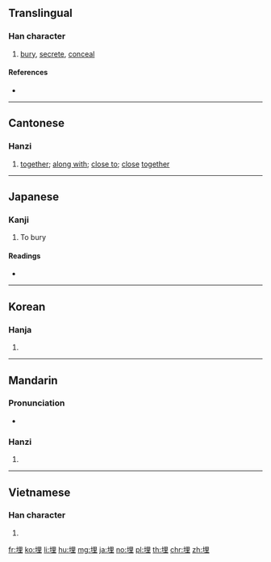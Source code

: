 ==Translingual==

===Han character===
{{Han char|rn=32|rad=土|as=07|sn=10|four=46114|canj=GWG|ids=⿰土里}}

# [[bury]], [[secrete]], [[conceal]]

====References====
* {{Han ref|kx=0229.280|dkj=05116|dj=0465.180|hdz=10443.210|uh=57CB|ud=22475|bh=AE49|bd=44617}}

----

==Cantonese==

===Hanzi===
{{yue-hanzi|jyut=[[maai4]]|y=maai4}}

<!-- highly abstract concept of "together/togetherness"  -->
# [[together]]; [[along with]]; [[close to]]; [[close]] [[together]]
#: {{zh-usex|坐埋|to sit next to|C}}
#: {{zh-usex|企埋|to stand next to|C}}
#: {{zh-usex|行埋|to approach/be near someone; to cross someone's path|C}}
#: {{zh-usex|帶埋 個 手機|to bring along a cellphone|C}}
#: {{zh-usex|把 甲 同 乙 擠埋 一齊|to put A next to B; to put A near B|C}}
#: {{zh-usex|儲埋 錢|to accumulate money|C}}
#: {{zh-usex|黐埋 一齊|to stick together|C}}

----

==Japanese==

===Kanji===
{{ja-kanji|grade=c|rs=土07}}

# To bury

====Readings====
* {{ja-readings|on=[[まい]] (mai), [[ばい]] (bai)|kun=[[うめる]] (umeru), [[うずめる]] (uzumeru), [[うまる]] (umaru)}}

----

==Korean==

===Hanja===
{{ko-hanja|hangeul=매|rv=mae|mr=mae}}

# {{defn|lang=ko|sort=土07}}

----

==Mandarin==

===Pronunciation===
* {{audio|Zh-mái.ogg|Audio|lang=cmn}}

===Hanzi===
{{cmn-hanzi|pin=[[mái]] ([[mai2]])|wg=}}

# {{defn|lang=cmn|sort=土07}}

----

==Vietnamese==

===Han character===
{{vi-hantu|[[mai]], [[mài]], [[man]]|rs=土07}}

# {{defn|lang=vi|sort=土07}}

[[fr:埋]]
[[ko:埋]]
[[li:埋]]
[[hu:埋]]
[[mg:埋]]
[[ja:埋]]
[[no:埋]]
[[pl:埋]]
[[th:埋]]
[[chr:埋]]
[[zh:埋]]